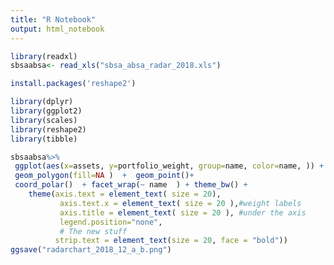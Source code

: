 ```yaml
---
title: "R Notebook"
output: html_notebook
---
```


```r
library(readxl)
sbsaabsa<- read_xls("sbsa_absa_radar_2018.xls")
```

```r
install.packages('reshape2')
```


```r
library(dplyr)
library(ggplot2)
library(scales)
library(reshape2)
library(tibble)

```

```r

sbsaabsa%>%
 ggplot(aes(x=assets, y=portfolio_weight, group=name, color=name, )) + 
 geom_polygon(fill=NA )  +  geom_point()+ 
 coord_polar()  + facet_wrap(~ name  ) + theme_bw() + 
    theme(axis.text = element_text( size = 20),
           axis.text.x = element_text( size = 20 ),#weight labels
           axis.title = element_text( size = 20 ), #under the axis 
           legend.position="none",
           # The new stuff
          strip.text = element_text(size = 20, face = "bold"))
ggsave("radarchart_2018_12_a_b.png")
```

 
 